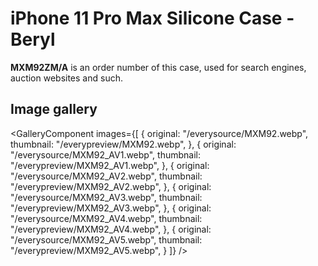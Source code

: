 
# iPhone 11 Pro Max Silicone Case - Beryl

<Callout type='info' emoji='👉🏻'>**MXM92ZM/A** is an order number of this case, used for search engines, auction websites and such.</Callout>

## Image gallery

<GalleryComponent
    images={[
      {
        original: "/everysource/MXM92.webp",
        thumbnail: "/everypreview/MXM92.webp",
      },
      {
        original: "/everysource/MXM92_AV1.webp",
        thumbnail: "/everypreview/MXM92_AV1.webp",
      },
      {
        original: "/everysource/MXM92_AV2.webp",
        thumbnail: "/everypreview/MXM92_AV2.webp",
      },
      {
        original: "/everysource/MXM92_AV3.webp",
        thumbnail: "/everypreview/MXM92_AV3.webp",
      },
      {
        original: "/everysource/MXM92_AV4.webp",
        thumbnail: "/everypreview/MXM92_AV4.webp",
      },
      {
        original: "/everysource/MXM92_AV5.webp",
        thumbnail: "/everypreview/MXM92_AV5.webp",
      }
    ]}
  />
